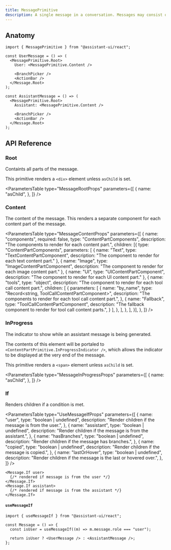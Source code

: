 ```yaml
---
title: MessagePrimitive
description: A single message in a conversation. Messages may consist of multiple parts.
---
```



## Anatomy

```tsx
import { MessagePrimitive } from "@assistant-ui/react";

const UserMessage = () => (
  <MessagePrimitive.Root>
    User: <MessagePrimitive.Content />

    <BranchPicker />
    <ActionBar />
  </Message.Root>
);

const AssistantMessage = () => (
  <MessagePrimitive.Root>
    Assistant: <MessagePrimitive.Content />

    <BranchPicker />
    <ActionBar />
  </Message.Root>
);
```

## API Reference

### Root

Containts all parts of the message.

This primitive renders a `<div>` element unless `asChild` is set.

<ParametersTable
  type="MessageRootProps"
  parameters={[
    {
      name: "asChild",
    },
  ]}
/>

### Content

The content of the message. This renders a separate component for each content part of the message.

<ParametersTable
  type="MessageContentProps"
  parameters={[
    {
      name: "components",
      required: false,
      type: "ContentPartComponents",
      description: "The components to render for each content part.",
      children: [{
        type: "ContentPartComponents",
        parameters: [
          {
            name: "Text",
            type: "TextContentPartComponent",
            description: "The component to render for each text content part."
          },
          {
            name: "Image",
            type: "ImageContentPartComponent",
            description: "The component to render for each image content part."
          },
          {
            name: "UI",
            type: "UIContentPartComponent",
            description: "The component to render for each UI content part."
          },
          {
            name: "tools",
            type: "object",
            description: "The component to render for each tool call content part.",
            children: [
              {
                parameters: [
                  {
                    name: "by_name",
                    type: "Record<string, ToolCallContentPartComponent>",
                    description: "The components to render for each tool call content part.",
                  },
                  {
                    name: "Fallback",
                    type: "ToolCallContentPartComponent",
                    description: "The fallback component to render for tool call content parts.",
                  }
                ],
              },
            ],
          },
        ],
      }],
    },
  ]}
/>


### InProgress

The indicator to show while an assistant message is being generated.

The contents of this element will be portaled to `<ContentPartPrimitive.InProgressIndicator />`, which allows the indicator to be displayed at the very end of the message.

This primitive renders a `<span>` element unless `asChild` is set.

<ParametersTable
  type="MessageInProgressProps"
  parameters={[ 
    {
      name: "asChild",
    },
  ]}
/>

### If

Renders children if a condition is met.

<ParametersTable
  type="UseMessageIfProps"
  parameters={[
    {
      name: "user",
      type: "boolean | undefined",
      description: "Render children if the message is from the user.",
    },
    {
      name: "assistant",
      type: "boolean | undefined",
      description: "Render children if the message is from the assistant.",
    },
    {
      name: "hasBranches",
      type: "boolean | undefined",
      description: "Render children if the message has branches.",
    },
    {
      name: "copied",
      type: "boolean | undefined",
      description: "Render children if the message is copied.",
    },
    {
      name: "lastOrHover",
      type: "boolean | undefined",
      description: "Render children if the message is the last or hovered over.",
    },  
  ]}
/>

```tsx
<Message.If user>
  {/* rendered if message is from the user */}
</Message.If>
<Message.If assistant>
  {/* rendered if message is from the assistant */}
</Message.If>
```


#### `useMessageIf`

```tsx
import { useMessageIf } from "@assistant-ui/react";

const Message = () => {
  const isUser = useMessageIf((m) => m.message.role === "user");

  return isUser ? <UserMessage /> : <AssistantMessage />;
};
```